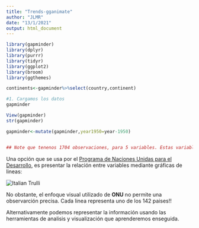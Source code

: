 ```yaml
---
title: "Trends-gganimate"
author: "JLMR"
date: "13/1/2021"
output: html_document
---
```


```r
library(gapminder)
library(dplyr)
library(purrr)
library(tidyr)
library(ggplot2)
library(broom)
library(ggthemes)
```



```r
continents<-gapminder%>%select(country,continent)
```



```r
#1. Cargamos los datos
gapminder

View(gapminder)
str(gapminder)

gapminder<-mutate(gapminder,year1950=year-1950)


## Note que tenenos 1704 observaciones, para 5 variables. Estas variables como el GDP percapita, la esperanza de vida, la población, corresponden a 142 países en 5 continentes.
```




Una opción que se usa por el [Programa de Naciones Unidas para el Desarrollo](http://hdr.undp.org/en/data), es presentar la relación entre variables mediante gráficas de lineas:

<img src="onu.jpg" alt="Italian Trulli">




No obstante, el enfoque visual utilizado  de **ONU** no permite una observarción  precisa. Cada linea representa uno de los 142 paises!! 

Alternativamente podemos representar la información usando las herramientas de analisis y visualización  que aprenderemos enseguida.


```r

```





